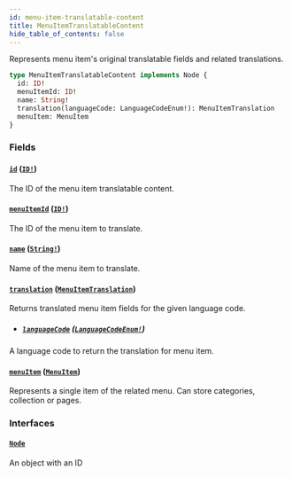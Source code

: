 ```yaml
---
id: menu-item-translatable-content
title: MenuItemTranslatableContent
hide_table_of_contents: false
---
```


Represents menu item's original translatable fields and related translations.

```graphql
type MenuItemTranslatableContent implements Node {
  id: ID!
  menuItemId: ID!
  name: String!
  translation(languageCode: LanguageCodeEnum!): MenuItemTranslation
  menuItem: MenuItem
}
```

### Fields

#### [`id`](#) ([`ID!`](../../../developer/api-reference/scalars/id))

The ID of the menu item translatable content.

#### [`menuItemId`](#) ([`ID!`](../../../developer/api-reference/scalars/id))

The ID of the menu item to translate.

#### [`name`](#) ([`String!`](../../../developer/api-reference/scalars/string))

Name of the menu item to translate.

#### [`translation`](#) ([`MenuItemTranslation`](../../../developer/api-reference/objects/menu-item-translation))

Returns translated menu item fields for the given language code.

- ##### [`languageCode`](#) ([`LanguageCodeEnum!`](../../../developer/api-reference/enums/language-code-enum))

A language code to return the translation for menu item.

#### [`menuItem`](#) ([`MenuItem`](../../../developer/api-reference/objects/menu-item))

Represents a single item of the related menu. Can store categories, collection or pages.

### Interfaces

#### [`Node`](../../../developer/api-reference/interfaces/node)

An object with an ID
